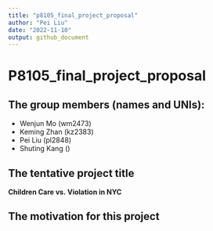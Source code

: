 ```yaml
---
title: "p8105_final_project_proposal"
author: "Pei Liu"
date: "2022-11-10"
output: github_document
---
```


# P8105_final_project_proposal

## The group members (names and UNIs):
- Wenjun Mo (wm2473)
- Keming Zhan (kz2383)
- Pei Liu (pl2848)
- Shuting Kang ()

## The tentative project title
**Children Care vs. Violation in NYC**
 
## The motivation for this project


